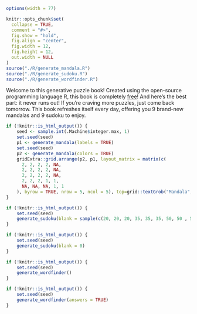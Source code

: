 ```r
options(width = 77)

knitr::opts_chunk$set(
  collapse = TRUE,
  comment = "#>",
  fig.show = "hold",
  fig.align = "center",
  fig.width = 12,
  fig.height = 12,
  out.width = NULL
)
source("./R/generate_mandala.R")
source("./R/generate_sudoku.R")
source("./R/generate_wordfinder.R")
```

Welcome to this generative puzzle book! Created using the open-source programming language R, this book is completely [free](https://www.gnu.org/philosophy/free-sw.html)! And here's the best part: it never runs out! If you're craving more puzzles, just come back tomorrow. This book refreshes itself every day, offering you 9 brand-new mandalas and 9 sudoku to enjoy.

\clearpage

```r
if (!knitr::is_html_output()) {
    seed <- sample.int(.Machine$integer.max, 1)
	set.seed(seed)
    p1 <- generate_mandala(labels = TRUE)
    set.seed(seed)
    p2 <- generate_mandala(colors = TRUE)
    gridExtra::grid.arrange(p2, p1, layout_matrix = matrix(c(
      2, 2, 2, 2, NA,
      2, 2, 2, 2, NA,
      2, 2, 2, 2, NA,
      2, 2, 2, 1, 1,
      NA, NA, NA, 1, 1
    ), byrow = TRUE, nrow = 5, ncol = 5), top=grid::textGrob("Mandala", gp = grid::gpar(fontsize = 40, fontfamily = "sans", fontface = "bold")))
}
```
\clearpage

```r
if (!knitr::is_html_output()) {
	set.seed(seed)
	generate_sudoku(blank = sample(c(20, 20, 20, 35, 35, 35, 50, 50 , 50), size = 1))
}
```
\clearpage

```r
if (!knitr::is_html_output()) {
	set.seed(seed)
	generate_sudoku(blank = 0)
}
```
\clearpage

```r
if (!knitr::is_html_output()) {
	set.seed(seed)
	generate_wordfinder()
}
```
\clearpage

```r
if (!knitr::is_html_output()) {
	set.seed(seed)
	generate_wordfinder(answers = TRUE)
}
```
\clearpage

